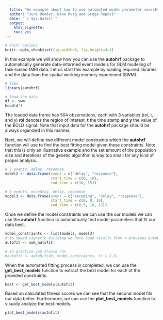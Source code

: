 ---
  title: "An example about how to use automated model parameter search"
  author: "Jure Demšar, Nina Purg and Grega Repovš"
  date: "`r Sys.Date()`"
  output:
    html_vignette:
    toc: yes
---

<!--
  %\VignetteEngine{knitr::rmarkdown}
  %\VignetteEncoding{UTF-8}
  %\VignetteIndexEntry{An example about how to use automated model parameter search}
-->

```{r, message=FALSE, warning=FALSE, echo=FALSE}
# knitr options
knitr::opts_chunk$set(fig.width=6, fig.height=4.5)
```

In this example we will show how you can use the **autohrf** package to automatically generate data-informed event models for GLM modeling of task-based fMRI data. Let us start this example by loading required libraries and the data from the spatial working memory experiment (SWM).

```{r}
# libs
library(autohrf)

# load the data
df <- swm
head(df)
```

The loaded data frame has 504 observations, each with 3 variables (roi, t, and y) **roi** denotes the region of interest, **t** the time stamp and **y** the value of the BOLD signal. Note that input data for the **autohrf** package should be always organized in this manner.

Next, we will define two different model constraints which the **autohrf** function will use to find the best fitting model given these constraints. Note that this is only an illustrative example and the set amount of the population size and iterations of the genetic algorithm is way too small for any kind of proper analysis.

```{r}
# 2 events: delay, response
model2 <- data.frame(event = c("delay", "response"),
                     start_time = c(0, 10),
                     end_time = c(10, 15))

# 3 events: encoding, delay, response
model3 <- data.frame(event = c("encoding", "delay", "response"),
                     start_time = c(0, 0, 10),
                     end_time = c(0.5, 10, 15))
```

Once we define the model constraints we can use the  our models we can use the **autohrf** function to automatically find model parameters that fit our data best.

```{r}
model_constraints <- list(model2, model3)
# to speed vignette building we here load results from a previous autohrf run
autofit <- swm_autofit

# in practice you should run
#autofit <- autohrf(df, model_constraints, tr = 2.5)
```

When the automated fitting process is completed, we can use the **get_best_models** function to extract the best model for each of the provided constraints.

```{r}
best <- get_best_models(autofit)
```

Based on calculated fitness scores we can see that the second model fits our data better. Furthermore, we can use the **plot_best_models** function to visually analyze the best models.

```{r}
plot_best_models(autofit)
```

